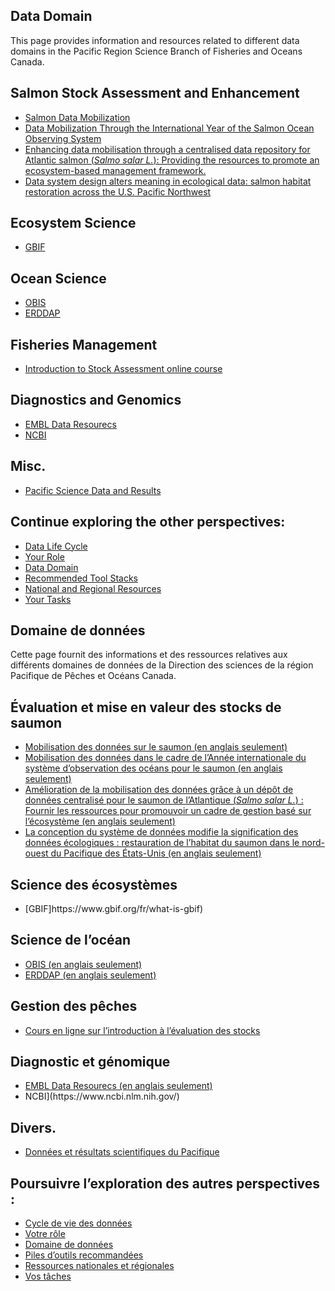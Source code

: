
::: {.content-visible when-profile="english"}

# Data Domain

This page provides information and resources related to different data domains in the Pacific Region Science Branch of Fisheries and Oceans Canada.

## Salmon Stock Assessment and Enhancement

- [Salmon Data Mobilization](https://osf.io/hk4gu)
- [Data Mobilization Through the International Year of the Salmon Ocean Observing System](https://osf.io/preprints/osf/83x9a)
- [Enhancing data mobilisation through a centralised data repository for Atlantic salmon (*Salmo salar L.*): Providing the resources to promote an ecosystem-based management framework.](https://www.sciencedirect.com/science/article/pii/S1574954122001960?via%3Dihub)
- [Data system design alters meaning in ecological data: salmon habitat restoration across the U.S. Pacific Northwest](https://esajournals.onlinelibrary.wiley.com/doi/10.1002/ecs2.2920)

## Ecosystem Science
- [GBIF](https://www.gbif.org/what-is-gbif)

## Ocean Science

- [OBIS](https://manual.obis.org/)
- [ERDDAP](https://opendap.co-ops.nos.noaa.gov/erddap/index.html)

## Fisheries Management
- [Introduction to Stock Assessment online course](https://www.dfo-mpo.gc.ca/science/species-especes/fisheries-halieutiques/assessment-evaluation/index-eng.html)

## Diagnostics and Genomics
- [EMBL Data Resourecs](https://www.ebi.ac.uk/services)
- [NCBI](https://www.ncbi.nlm.nih.gov/)

## Misc.
- [Pacific Science Data and Results](https://www.pac.dfo-mpo.gc.ca/science/fieldnotes-carnet-expeditions/results-resultats-eng.html#datasets)

## Continue exploring the other perspectives:

- [Data Life Cycle](data-life-cycle.qmd)
- [Your Role](your-role.qmd)
- [Data Domain](data-domain.qmd)
- [Recommended Tool Stacks](recommended-tools.qmd)
- [National and Regional Resources](national-and-regional-resources.qmd)
- [Your Tasks](your-tasks.qmd)

:::

::: {.content-visible when-profile="french"}

# Domaine de données

Cette page fournit des informations et des ressources relatives aux différents domaines de données de la Direction des sciences de la région Pacifique de Pêches et Océans Canada.

## Évaluation et mise en valeur des stocks de saumon

- [Mobilisation des données sur le saumon (en anglais seulement)](https://osf.io/hk4gu)
- [Mobilisation des données dans le cadre de l'Année internationale du système d'observation des océans pour le saumon (en anglais seulement)](https://osf.io/preprints/osf/83x9a)
- [Amélioration de la mobilisation des données grâce à un dépôt de données centralisé pour le saumon de l'Atlantique (*Salmo salar L.*) : Fournir les ressources pour promouvoir un cadre de gestion basé sur l'écosystème (en anglais seulement)](https://www.sciencedirect.com/science/article/pii/S1574954122001960?via%3Dihub)
- [La conception du système de données modifie la signification des données écologiques : restauration de l'habitat du saumon dans le nord-ouest du Pacifique des États-Unis (en anglais seulement)](https://esajournals.onlinelibrary.wiley.com/doi/10.1002/ecs2.2920)

## Science des écosystèmes
- [GBIF]https://www.gbif.org/fr/what-is-gbif)

## Science de l'océan

- [OBIS (en anglais seulement)](https://manual.obis.org/)
- [ERDDAP (en anglais seulement)](https://opendap.co-ops.nos.noaa.gov/erddap/index.html)

## Gestion des pêches
- [Cours en ligne sur l'introduction à l'évaluation des stocks](https://www.dfo-mpo.gc.ca/science/species-especes/fisheries-halieutiques/assessment-evaluation/index-fra.html)

## Diagnostic et génomique
- [EMBL Data Resourecs (en anglais seulement)](https://www.ebi.ac.uk/services)
- NCBI](https://www.ncbi.nlm.nih.gov/)

## Divers.
- [Données et résultats scientifiques du Pacifique](https://www.pac.dfo-mpo.gc.ca/science/fieldnotes-carnet-expeditions/results-resultats-fra.html)

## Poursuivre l'exploration des autres perspectives :

- [Cycle de vie des données](data-life-cycle.qmd)
- [Votre rôle](your-role.qmd)
- [Domaine de données](data-domain.qmd)
- [Piles d'outils recommandées](recommended-tools.qmd)
- [Ressources nationales et régionales](national-and-regional-resources.qmd)
- [Vos tâches](your-tasks.qmd)

:::
